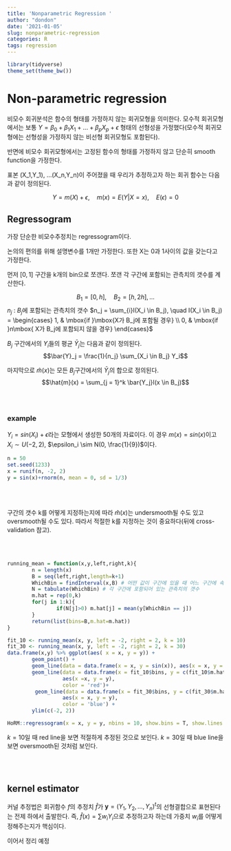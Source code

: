 ```yaml
---
title: 'Nonparametric Regression '
author: "dondon"
date: '2021-01-05'
slug: nonparametric-regression
categories: R
tags: regression
---
```




```r
library(tidyverse)
theme_set(theme_bw())
```

# Non-parametric regression 
비모수 회귀분석은 함수의 형태를 가정하지 않는 회귀모형을 의미한다. 모수적 회귀모형에서는 보통 $Y = \beta_0 + \beta_1X_1 + ... + \beta_pX_p + \epsilon$ 형태의 선형성을 가정했다(모수적 회귀모형에는 선형성을 가정하지 않는 비선형 회귀모형도 포함된다). \

반면에 비모수 회귀모형에서는 고정된 함수의 형태를 가정하지 않고 단순히 smooth function을 가정한다. \

표본 (X_1,Y_1), ...(X_n,Y_n)이 주어졌을 때 우리가 추정하고자 하는 회귀 함수는 다음과 같이 정의된다. 

$$
Y = m(X) + \epsilon, \quad m(x) = E(Y|X = x), \quad E(\epsilon) = 0
$$



## Regressogram 

가장 단순한 비모수추정치는 regressogram이다. \

논의의 편의를 위해 설명변수를 1개만 가정한다. 또한 X는 0과 1사이의 값을 갖는다고 가정한다. \

먼저 $[0, 1]$ 구간을 k개의 bin으로 쪼갠다. 쪼갠 각 구간에 포함되는 관측치의 갯수를 계산한다.

$$B_1 = [0, h], \quad B_2= [h, 2h], ...  $$
$n_j$ : $B_j$에 포함되는 관측치의 갯수
$n_j = \sum_{i}I(X_i \in B_j), \quad I(X_i \in B_j) = \begin{cases}
1, & \mbox{if }\mbox{X가 B_j에 포함될 경우} \\
0, & \mbox{if }n\mbox{ X가 B_j에 포함되지 않을 경우}
\end{cases}$

$B_j$ 구간에서의 $Y_i$들의 평균 $\bar{Y}_j$는 다음과 같이 정의된다.  
$$\bar{Y}_j = \frac{1}{n_j} \sum_{X_i \in B_j} Y_i$$

마지막으로 $\hat{m}(x)$는 모든 $B_j$구간에서의 $\bar{Y}_j$의 합으로 정의된다. 
$$\hat{m}(x) = \sum_{j = 1}^k \bar{Y_j}I(x \in B_j)$$
<br><br>


### example 
$Y_i = sin(X_i) + \epsilon$라는 모형에서 생성한 50개의 자료이다. 이 경우 $m(x) = sin(x)$이고 $X_i \sim U(-2, 2)$, $\epsilon_i \sim N(0, \frac{1}{9})$이다.  
```r
n = 50
set.seed(1233)
x = runif(n, -2, 2)
y = sin(x)+rnorm(n, mean = 0, sd = 1/3)
```
<br><br>

구간의 갯수 k를 어떻게 지정하는지에 따라 $\hat{m}(x)$는 undersmooth될 수도 있고 oversmooth될 수도 있다. 따라서 적절한 k를 지정하는 것이 중요하다(뒤에 cross-validation 참고). 

<br><br>

```r
running_mean = function(x,y,left,right,k){
        n = length(x)
        B = seq(left,right,length=k+1)
        WhichBin = findInterval(x,B) # 어떤 값이 구간에 있을 때 어느 구간에 속할지 알려주는 함수 
        N = tabulate(WhichBin) # 각 구간에 포함되어 있는 관측치의 갯수 
        m.hat = rep(0,k)
        for(j in 1:k){
                if(N[j]>0) m.hat[j] = mean(y[WhichBin == j])
        }
        return(list(bins=B,m.hat=m.hat))
}
```

```r
fit_10 <- running_mean(x, y, left = -2, right = 2, k = 10)
fit_30 <- running_mean(x, y, left = -2, right = 2, k = 30)
data.frame(x,y) %>% ggplot(aes( x = x, y = y)) +
        geom_point() + 
        geom_line(data = data.frame(x = x, y = sin(x)), aes(x = x, y = y)) +  
        geom_line(data = data.frame(x = fit_10$bins, y = c(fit_10$m.hat, fit_10$m.hat[10])),
                  aes(x =x, y = y),
                  color = 'red')+
         geom_line(data = data.frame(x = fit_30$bins, y = c(fit_30$m.hat, fit_30$m.hat[30])), 
                  aes(x = x, y = y), 
                  color = 'blue') + 
        ylim(c(-2, 2))
```

```r
HoRM::regressogram(x = x, y = y, nbins = 10, show.bins = T, show.lines = T, show.means = F, main = 'regressogram')
```


$k = 10$일 때 red line을 보면 적절하게 추정된 것으로 보인다. $k = 30$일 때 blue line을 보면 oversmooth된 것처럼 보인다.   

<br><br>

## kernel estimator 

커널 추정법은 회귀함수 $f$의 추정치 $\hat{f}$가 $\mathbf{y} = (Y_1, Y_2, ..., Y_n)^t$의 선형결합으로 표현된다는 전제 하에서 출발한다. 즉, $\hat{f}(x) = \sum w_iY_i$으로 추정하고자 하는데 가중치 $w_i$를 어떻게 정해주는지가 핵심이다. 

이어서 정리 예정








